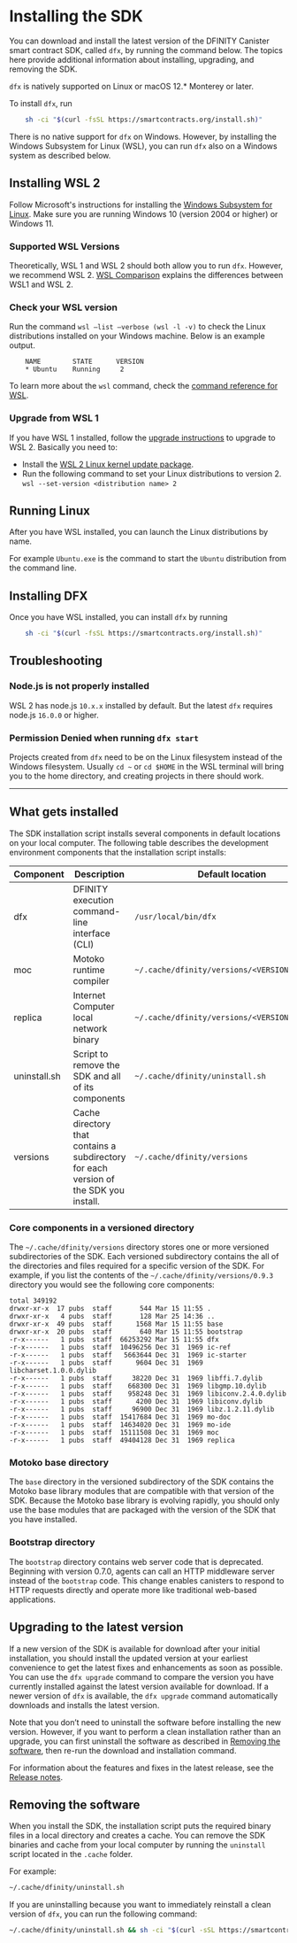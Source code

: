 
# Installing the SDK

You can download and install the latest version of the DFINITY Canister smart contract SDK, called `dfx`, by running the command below. The topics here provide additional information about installing, upgrading, and removing the SDK.

`dfx` is natively supported on Linux or macOS 12.\* Monterey or later.

<Tabs>
<TabItem value="apple" label="Install on Mac/Linux" default> 
To install <code>dfx</code>, run

```bash
    sh -ci "$(curl -fsSL https://smartcontracts.org/install.sh)"
```

</TabItem>
    <TabItem value="windows" label="Install on Windows">
<p>There is no native support for <code>dfx</code> on Windows. However, by installing the Windows Subsystem for Linux (WSL), you can run <code>dfx</code> also on a Windows system as described below.</p>
<h2 id="installing-wsl">Installing WSL 2</h2>
<p>Follow Microsoft&#39;s instructions for installing the <a href="https://docs.microsoft.com/en-us/windows/wsl/install">Windows Subsystem for Linux</a>. Make sure you are running Windows 10 (version 2004 or higher) or Windows 11.</p>
<h3 id="supported-wsl-versions">Supported WSL Versions</h3>
<p>Theoretically, WSL 1 and WSL 2 should both allow you to run <code>dfx</code>. However, we recommend WSL 2. <a href="https://docs.microsoft.com/en-us/windows/wsl/compare-versions">WSL Comparison</a> explains the differences between WSL1 and WSL 2.</p>
<h3 id="check-your-wsl-version">Check your WSL version</h3>
<p>Run the command <code>wsl –list –verbose (wsl -l -v)</code> to check the Linux distributions installed on your Windows machine. Below is an example output.</p>

```
    NAME        STATE      VERSION
    * Ubuntu    Running     2
```

<p>To learn more about the <code>wsl</code> command, check the <a href="https://docs.microsoft.com/en-us/windows/wsl/basic-commands">command reference for WSL</a>.</p>
<h3 id="upgrade-to-wsl-2">Upgrade from WSL 1</h3>
<p>If you have WSL 1 installed, follow the <a href="https://docs.microsoft.com/en-us/windows/wsl/install#upgrade-version-from-wsl-1-to-wsl-2">upgrade instructions</a> to upgrade to WSL 2. Basically you need to: </p>
<ul>
<li>Install the <a href="https://docs.microsoft.com/en-us/windows/wsl/install-manual#step-4---download-the-linux-kernel-update-package">WSL 2 Linux kernel update package</a>.</li>
<li>Run the following command to set your Linux distributions to version 2. <code>wsl --set-version &lt;distribution name&gt; 2</code></li>
</ul>
<h2 id="running-linux">Running Linux</h2>
<p>After you have WSL installed, you can launch the Linux distributions by name.</p>
<p>For example <code>Ubuntu.exe</code> is the command to start the <code>Ubuntu</code> distribution from the command line.</p>
<h2 id="installing-dfx">Installing DFX</h2>
<p>Once you have WSL installed, you can install <code>dfx</code> by running

```bash
    sh -ci "$(curl -fsSL https://smartcontracts.org/install.sh)"
```


</p>
<h2 id="troubleshooting">Troubleshooting</h2>
<h3 id="node-js-is-not-properly-installed">Node.js is not properly installed</h3>
<p>WSL 2 has node.js <code>10.x.x</code> installed by default. But the latest <code>dfx</code> requires node.js <code>16.0.0</code> or higher.</p>
<h3 id="permission-denied-when-running-dfx-start-">Permission Denied when running <code>dfx start</code></h3>
<p>Projects created from <code>dfx</code> need to be on the Linux filesystem instead of the Windows filesystem. Usually <code>cd ~</code> or <code>cd $HOME</code> in the WSL terminal will bring you to the home directory, and creating projects in there should work.</p>

</TabItem>
</Tabs>

---

## What gets installed

The SDK installation script installs several components in default locations on your local computer. The following table describes the development environment components that the installation script installs:

| Component    | Description                                                                                        | Default location                              |
|--------------|----------------------------------------------------------------------------------------------------|-----------------------------------------------|
| dfx          | DFINITY execution command-line interface (CLI)                                                     | `/usr/local/bin/dfx`                          |
| moc          | Motoko runtime compiler                                                                            | `~/.cache/dfinity/versions/<VERSION>/moc`     |
| replica      | Internet Computer local network binary                                                             | `~/.cache/dfinity/versions/<VERSION>/replica` |
| uninstall.sh | Script to remove the SDK and all of its components                                    | `~/.cache/dfinity/uninstall.sh`               |
| versions     | Cache directory that contains a subdirectory for each version of the SDK you install. | `~/.cache/dfinity/versions`                   |

### Core components in a versioned directory

The `~/.cache/dfinity/versions` directory stores one or more versioned subdirectories of the SDK. Each versioned subdirectory contains the all of the directories and files required for a specific version of the SDK. For example, if you list the contents of the `~/.cache/dfinity/versions/0.9.3` directory you would see the following core components:

    total 349192
    drwxr-xr-x  17 pubs  staff       544 Mar 15 11:55 .
    drwxr-xr-x   4 pubs  staff       128 Mar 25 14:36 ..
    drwxr-xr-x  49 pubs  staff      1568 Mar 15 11:55 base
    drwxr-xr-x  20 pubs  staff       640 Mar 15 11:55 bootstrap
    -r-x------   1 pubs  staff  66253292 Mar 15 11:55 dfx
    -r-x------   1 pubs  staff  10496256 Dec 31  1969 ic-ref
    -r-x------   1 pubs  staff   5663644 Dec 31  1969 ic-starter
    -r-x------   1 pubs  staff      9604 Dec 31  1969 libcharset.1.0.0.dylib
    -r-x------   1 pubs  staff     38220 Dec 31  1969 libffi.7.dylib
    -r-x------   1 pubs  staff    668300 Dec 31  1969 libgmp.10.dylib
    -r-x------   1 pubs  staff    958248 Dec 31  1969 libiconv.2.4.0.dylib
    -r-x------   1 pubs  staff      4200 Dec 31  1969 libiconv.dylib
    -r-x------   1 pubs  staff     96900 Dec 31  1969 libz.1.2.11.dylib
    -r-x------   1 pubs  staff  15417684 Dec 31  1969 mo-doc
    -r-x------   1 pubs  staff  14634020 Dec 31  1969 mo-ide
    -r-x------   1 pubs  staff  15111508 Dec 31  1969 moc
    -r-x------   1 pubs  staff  49404128 Dec 31  1969 replica

### Motoko base directory

The `base` directory in the versioned subdirectory of the SDK contains the Motoko base library modules that are compatible with that version of the SDK. Because the Motoko base library is evolving rapidly, you should only use the base modules that are packaged with the version of the SDK that you have installed.

### Bootstrap directory

The `bootstrap` directory contains web server code that is deprecated. Beginning with version 0.7.0, agents can call an HTTP middleware server instead of the `bootstrap` code. This change enables canisters to respond to HTTP requests directly and operate more like traditional web-based applications.

## Upgrading to the latest version

If a new version of the SDK is available for download after your initial installation, you should install the updated version at your earliest convenience to get the latest fixes and enhancements as soon as possible. You can use the `dfx upgrade` command to compare the version you have currently installed against the latest version available for download. If a newer version of `dfx` is available, the `dfx upgrade` command automatically downloads and installs the latest version.

Note that you don’t need to uninstall the software before installing the new version. However, if you want to perform a clean installation rather than an upgrade, you can first uninstall the software as described in [Removing the software](#remove), then re-run the download and installation command.

For information about the features and fixes in the latest release, see the [Release notes](../updates/release-notes/sdk-release-notes.md).

## Removing the software

When you install the SDK, the installation script puts the required binary files in a local directory and creates a cache. You can remove the SDK binaries and cache from your local computer by running the `uninstall` script located in the `.cache` folder.

For example:

``` bash
~/.cache/dfinity/uninstall.sh
```

If you are uninstalling because you want to immediately reinstall a clean version of `dfx`, you can run the following command:

``` bash
~/.cache/dfinity/uninstall.sh && sh -ci "$(curl -sSL https://smartcontracts.org/install.sh)"
```
